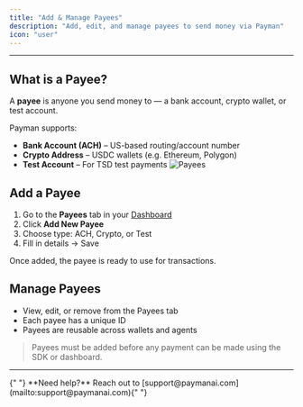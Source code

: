 ```yaml
---
title: "Add & Manage Payees"
description: "Add, edit, and manage payees to send money via Payman"
icon: "user"
---
```


---

## What is a Payee?

A **payee** is anyone you send money to — a bank account, crypto wallet, or test account.

Payman supports:

-   **Bank Account (ACH)** – US-based routing/account number
-   **Crypto Address** – USDC wallets (e.g. Ethereum, Polygon)
-   **Test Account** – For TSD test payments
![Payees](/images/payees/img_1.png)
## Add a Payee

1. Go to the **Payees** tab in your [Dashboard](https://dashboard.paymanai.com)
2. Click **Add New Payee**
3. Choose type: ACH, Crypto, or Test
4. Fill in details → Save

Once added, the payee is ready to use for transactions.

## Manage Payees

-   View, edit, or remove from the Payees tab
-   Each payee has a unique ID
-   Payees are reusable across wallets and agents

> Payees must be added before any payment can be made using the SDK or dashboard.

---

<Note>
	{" "}
	**Need help?** Reach out to [support@paymanai.com](mailto:support@paymanai.com){" "}
</Note>
